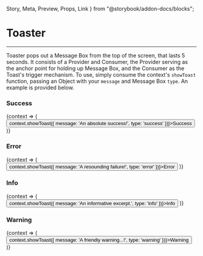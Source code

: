 
  Story,
  Meta,
  Preview,
  Props,
  Link
} from "@storybook/addon-docs/blocks";

<Meta title="Misc/Toaster" component={Toaster} />

# Toaster
<hr />

Toaster pops out a Message Box from the top of the screen, that lasts 5 seconds.
It consists of a Provider and Consumer, the Provider serving as the anchor point for holding up Message Box, and the Consumer as the Toast's trigger mechanism.
To use, simply consume the context's ```showToast``` function, passing an Object with your ```message``` and Message Box ```type```. An example is provided below.

### Success
<Preview withSource="open">
  <Story name="Success">
     <ToasterProvider>
      <ToasterConsumer>
        {context => (
          <Button onClick={() => context.showToast({ message: 'An absolute success!', type: 'success' })}>Success</Button>
        )}
      </ToasterConsumer>
    </ToasterProvider>
  </Story>
</Preview>

### Error
<Preview withSource="open">
  <Story name="Error">
     <ToasterProvider>
      <ToasterConsumer>
        {context => (
          <Button type="danger" onClick={() => context.showToast({ message: 'A resounding failure!', type: 'error' })}>Error</Button>
        )}
      </ToasterConsumer>
    </ToasterProvider>
  </Story>
</Preview>

### Info
<Preview withSource="open">
  <Story name="Info">
     <ToasterProvider>
      <ToasterConsumer>
        {context => (
          <Button onClick={() => context.showToast({ message: 'An informative excerpt.', type: 'info' })}>Info</Button>
        )}
      </ToasterConsumer>
    </ToasterProvider>
  </Story>
</Preview>

### Warning
<Preview withSource="open">
  <Story name="Warning">
     <ToasterProvider>
      <ToasterConsumer>
        {context => (
          <Button onClick={() => context.showToast({ message: 'A friendly warning...!', type: 'warning' })}>Warning</Button>
        )}
      </ToasterConsumer>
    </ToasterProvider>
  </Story>
</Preview>

<Props of={Toaster} />
